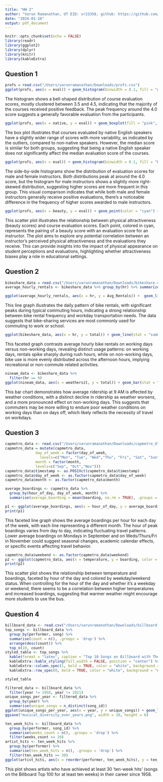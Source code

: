 ```yaml
---
title: "HW 2"
author: "Varun Ramanathan, UT EID: vr23358, github: https://github.com/vramanathan2005/SDS315"
date: "2024-01-28"
output: pdf_document
---
```


```r
knitr::opts_chunk$set(echo = FALSE)
library(readr)
library(ggplot2)
library(dplyr)
library(knitr)
library(kableExtra)
```
## Question 1
```r
profs = read.csv("/Users/varunramanathan/Downloads/profs.csv")
ggplot(profs, aes(x = eval)) + geom_histogram(binwidth = 0.1, fill = "green", color = "black") + ggtitle("Histogram of Course Evaluation Scores") + xlab("Evaluation Score") + ylab("Frequency")
```
The histogram shows a bell-shaped distribution of course evaluation scores, mostly clustered between 3.5 and 4.5, indicating that the majority of the courses received positive feedback. The peak frequency around the 4.0 score suggests a generally favorable evaluation from the participants.

\newpage

```r
ggplot(profs, aes(x = native, y = eval)) + geom_boxplot(fill = "pink", color = "black") + ggtitle("Course Evaluation Scores by Native English Speaker Status") + xlab("Native English Speaker") + ylab("Evaluation Score")
```
The box plot illustrates that courses evaluated by native English speakers have a slightly wider range of scores with more variability, as indicated by the outliers, compared to non-native speakers. However, the median score is similar for both groups, suggesting that being a native English speaker does not significantly affect the median evaluation score of the courses.

\newpage


```r
ggplot(profs, aes(x = eval)) + geom_histogram(binwidth = 0.1, fill = "blue", color = "black") + facet_grid(. ~ gender) + ggtitle("Evaluation Scores for Male and Female Instructors") + xlab("Evaluation Score") + ylab("Frequency")
```
The side-by-side histograms show the distribution of evaluation scores for male and female instructors. Both distributions peak at around the 4.0 score, but the histogram for male instructors shows a slightly more right-skewed distribution, suggesting higher scores are more frequent in this group. This visual comparison indicates that while both male and female instructors generally receive positive evaluations, there's a noticeable difference in the frequency of higher scores awarded to male instructors.

\newpage

```r
ggplot(profs, aes(x = beauty, y = eval)) + geom_point(color = "cyan") + ggtitle("Relationship Between Physical Attractiveness and Course Evaluations") + xlab("Physical Attractiveness (Beauty Score)") + ylab("Evaluation Score")
```
This scatter plot illustrates the relationship between physical attractiveness (beauty scores) and course evaluation scores. Each point, colored in cyan, represents the pairing of a beauty score with an evaluation score for an instructor. The plot aims to explore any potential correlation between an instructor's perceived physical attractiveness and the evaluations they receive. This can provide insights into the impact of physical appearance on student perceptions and evaluations, highlighting whether attractiveness biases play a role in educational settings.

\newpage


## Question 2
```r
bikeshare_data = read.csv("/Users/varunramanathan/Downloads/bikeshare.csv")
average_hourly_rentals <- bikeshare_data %>% group_by(hr) %>% summarize(Avg_Rentals = mean(total, na.rm = TRUE))
```

```r
ggplot(average_hourly_rentals, aes(x = hr, y = Avg_Rentals)) +  geom_line() + ggtitle("Plot A: Average Hourly Bike Rentals") + xlab("Hour of the Day") + ylab("Average Rentals")
```
This line graph illustrates the daily pattern of bike rentals, with significant peaks during typical commuting hours, indicating a strong relationship between bike rental frequency and workday transportation needs. The data suggests that bike-sharing services are most commonly used for commuting to work or school.

\newpage


```r
ggplot(bikeshare_data, aes(x = hr, y = total)) + geom_line(stat = "summary", fun = mean) + facet_wrap(~ workingday) + ggtitle("Plot B: Average Bike Rentals by Hour (Faceted by Working Day)") + xlab("Hour of the Day") + ylab("Average Rentals")
```
This faceted graph contrasts average hourly bike rentals on working days versus non-working days, revealing distinct usage patterns: on working days, rentals spike sharply during rush hours, while on non-working days, bike use is more evenly distributed across the afternoon hours, implying recreational or non-commute related activities.


\newpage





```r
nineam_data <- bikeshare_data %>%
  filter(hr == 9)
ggplot(nineam_data, aes(x = weathersit, y = total)) + geom_bar(stat = "summary", fun = mean) + facet_wrap(~ workingday) + ggtitle("Plot C: Average Ridership at 9 AM by Weather Situation (Faceted by Working Day)") + xlab("Weather Situation") + ylab("Average Ridership")
```
This bar chart demonstrates how average ridership at 9 AM is affected by weather conditions, with a distinct decline in ridership as weather worsens, and a more pronounced effect on non-working days. This suggests that commuters may be more willing to endure poor weather conditions on working days than on days off, which likely reflects the necessity of travel on workdays.

\newpage



## Question 3
```r
capmetro_data <- read.csv("/Users/varunramanathan/Downloads/capmetro_UT.csv")
capmetro_data = mutate(capmetro_data, 
              day_of_week = factor(day_of_week,
                levels=c("Mon", "Tue", "Wed","Thu", "Fri", "Sat", "Sun")),
              month = factor(month,
              levels=c("Sep", "Oct","Nov")))
capmetro_data$timestamp <- as.POSIXct(capmetro_data$timestamp)
capmetro_data$day_of_week <- as.factor(capmetro_data$day_of_week)
capmetro_data$month <- as.factor(capmetro_data$month)

average_boardings <- capmetro_data %>%
  group_by(hour_of_day, day_of_week, month) %>%
  summarise(average_boarding = mean(boarding, na.rm = TRUE), .groups = 'drop')
```

```r
p1 <- ggplot(average_boardings, aes(x = hour_of_day, y = average_boarding, color = month)) + geom_line() + facet_wrap(~day_of_week, ncol = 1, scales = "free_y") + ylim(0, max(average_boardings$average_boarding) * 1.1) +  labs(title = "Plot A: Average Boardings by Hour of the Day, Day of Week, and Month") + theme_minimal()
print(p1)
```
This faceted line graph shows the average boardings per hour for each day of the week, with each line representing a different month. The hour of peak boardings varies from day to day, indicating fluctuating travel patterns. Lower average boardings on Mondays in September and on Weds/Thurs/Fri in November could suggest seasonal changes, academic calendar effects, or specific events affecting travel behavior.


\newpage


```r
capmetro_data$weekend <- as.factor(capmetro_data$weekend)
p2 <- ggplot(capmetro_data, aes(x = temperature, y = boarding, color = weekend)) + geom_point(alpha = 0.5) + facet_wrap(~hour_of_day, ncol = 4) + labs(title = "Plot B: Boardings vs. Temperature, Faceted by Hour of the Day") + theme_minimal()
print(p2)
```
This scatter plot shows the relationship between temperature and boardings, faceted by hour of the day and colored by weekday/weekend status. When controlling for the hour of the day and whether it's a weekday or weekend, there seems to be a correlation between higher temperatures and increased boardings, suggesting that warmer weather might encourage more students to use the bus.

## Question 4
\newpage





```r
billboard_data <- read.csv("/Users/varunramanathan/Downloads/billboard.csv")
top_songs <- billboard_data %>%
  group_by(performer, song) %>%
  summarise(count = n(), .groups = 'drop') %>%
  arrange(desc(count)) %>%
  top_n(10, count)
styled_table <- top_songs %>%
  kable(format = "latex", caption = "Top 10 Songs on Billboard with Their Counts") %>%
  kableExtra::kable_styling(full_width = FALSE, position = "center") %>%
  kableExtra::column_spec(1, bold = TRUE, color = "white", background = "#0073e6") %>%
  kableExtra::row_spec(0, bold = TRUE, color = "white", background = "#0073e6")

styled_table
```

\newpage



```r
filtered_data <- billboard_data %>%
  filter(year != 1958, year != 2021)
unique_songs_per_year <- filtered_data %>%
  group_by(year) %>%
  summarise(unique_songs = n_distinct(song_id))
ggplot(unique_songs_per_year, aes(x = year, y = unique_songs)) + geom_line() + geom_point() + theme_minimal() + labs(title = "Musical Diversity in the Billboard Top 100 Over the Years", x = "Year", y = "Number of Unique Songs", caption = "Data Source: Billboard Top 100") + theme(axis.text.x = element_text(angle = 45, hjust = 1))
ggsave("musical_diversity_over_years.png", width = 10, height = 6)
```
```r
ten_week_hits <- billboard_data %>%
  group_by(performer, song_id) %>%
  summarise(weeks_count = n(), .groups = 'drop') %>%
  filter(weeks_count >= 10)
artist_hits <- ten_week_hits %>%
  group_by(performer) %>%
  summarise(ten_week_hits = n(), .groups = 'drop') %>%
  filter(ten_week_hits >= 30)
ggplot(artist_hits, aes(x = reorder(performer, ten_week_hits), y = ten_week_hits)) + geom_bar(stat = "identity") + coord_flip() + labs(title = "Number of Ten-Week Hits by Artist in U.S. Musical History Since 1958", x = "Artist", y = "Number of Ten-Week Hits") + theme_minimal()
```
This plot shows artists who have achieved at least 30 'ten-week hits' (songs on the Billboard Top 100 for at least ten weeks) in their career since 1958.